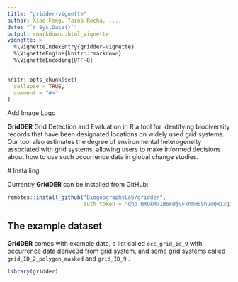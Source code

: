 ```yaml
---
title: "gridder-vignette"
author: Xiao Feng, Tainá Rocha, ....
date: "`r Sys.Date()`"
output: rmarkdown::html_vignette
vignette: >
  %\VignetteIndexEntry{gridder-vignette}
  %\VignetteEngine{knitr::rmarkdown}
  %\VignetteEncoding{UTF-8}
---
```


 
```r
knitr::opts_chunk$set(
  collapse = TRUE,
  comment = "#>"
)
```


Add Image Logo
 
 __GridDER__ Grid Detection and Evaluation in R a tool for identifying biodiversity records that have been designated locations on widely used grid systems. Our tool also estimates the degree of environmental heterogeneity associated with grid systems, allowing users to make informed decisions about how to use such occurrence data in global change studies.
 
 # Installing

Currently __GridDER__ can be installed from GitHub:

```r
remotes::install_github("BiogeographyLab/gridder",
                        auth_token = "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")

```

##  The example dataset

__GridDER__ comes with example data, a list called `occ_grid_id_9` with
occurrence data derive3d from grid system, and some grid systems called
`grid_ID_2_polygon_masked` and `grid_ID_9` .

```r
library(gridder)
```


